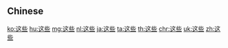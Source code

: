 {{also|這些}}
==Chinese==
{{zh-see|這些}}

[[ko:这些]]
[[hu:这些]]
[[mg:这些]]
[[nl:这些]]
[[ja:这些]]
[[ta:这些]]
[[th:这些]]
[[chr:这些]]
[[uk:这些]]
[[zh:这些]]